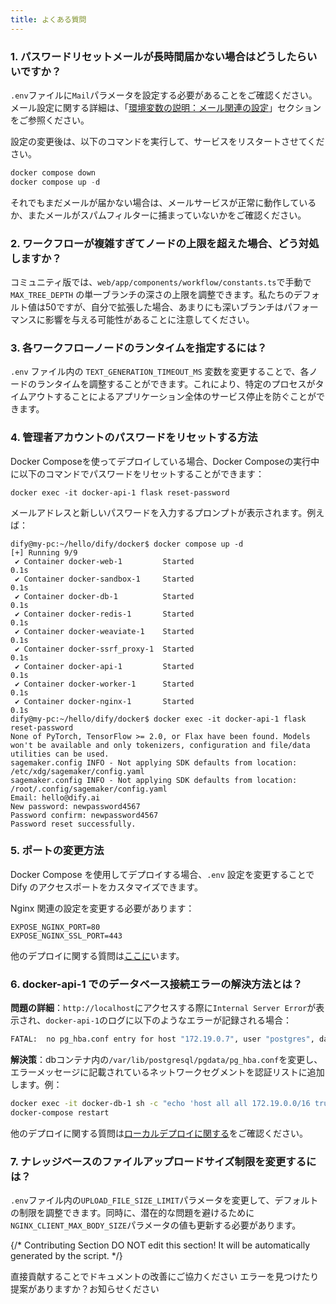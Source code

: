 ```yaml
---
title: よくある質問
---
```



### 1. パスワードリセットメールが長時間届かない場合はどうしたらいいですか？

`.env`ファイルに`Mail`パラメータを設定する必要があることをご確認ください。メール設定に関する詳細は、「[環境変数の説明：メール関連の設定](/ja-jp/getting-started/install-self-hosted/environments)」セクションをご参照ください。

設定の変更後は、以下のコマンドを実行して、サービスをリスタートさせてください。

```javascript
docker compose down
docker compose up -d
```

それでもまだメールが届かない場合は、メールサービスが正常に動作しているか、またメールがスパムフィルターに捕まっていないかをご確認ください。

### 2. ワークフローが複雑すぎてノードの上限を超えた場合、どう対処しますか？

コミュニティ版では、`web/app/components/workflow/constants.ts`で手動で `MAX_TREE_DEPTH` の単一ブランチの深さの上限を調整できます。私たちのデフォルト値は50ですが、自分で拡張した場合、あまりにも深いブランチはパフォーマンスに影響を与える可能性があることに注意してください。

### 3. 各ワークフローノードのランタイムを指定するには？

`.env` ファイル内の `TEXT_GENERATION_TIMEOUT_MS` 変数を変更することで、各ノードのランタイムを調整することができます。これにより、特定のプロセスがタイムアウトすることによるアプリケーション全体のサービス停止を防ぐことができます。

### 4. 管理者アカウントのパスワードをリセットする方法

Docker Composeを使ってデプロイしている場合、Docker Composeの実行中に以下のコマンドでパスワードをリセットすることができます：

```
docker exec -it docker-api-1 flask reset-password
```

メールアドレスと新しいパスワードを入力するプロンプトが表示されます。例えば：

```
dify@my-pc:~/hello/dify/docker$ docker compose up -d
[+] Running 9/9
 ✔ Container docker-web-1         Started                                                              0.1s 
 ✔ Container docker-sandbox-1     Started                                                              0.1s 
 ✔ Container docker-db-1          Started                                                              0.1s 
 ✔ Container docker-redis-1       Started                                                              0.1s 
 ✔ Container docker-weaviate-1    Started                                                              0.1s 
 ✔ Container docker-ssrf_proxy-1  Started                                                              0.1s 
 ✔ Container docker-api-1         Started                                                              0.1s 
 ✔ Container docker-worker-1      Started                                                              0.1s 
 ✔ Container docker-nginx-1       Started                                                              0.1s 
dify@my-pc:~/hello/dify/docker$ docker exec -it docker-api-1 flask reset-password
None of PyTorch, TensorFlow >= 2.0, or Flax have been found. Models won't be available and only tokenizers, configuration and file/data utilities can be used.
sagemaker.config INFO - Not applying SDK defaults from location: /etc/xdg/sagemaker/config.yaml
sagemaker.config INFO - Not applying SDK defaults from location: /root/.config/sagemaker/config.yaml
Email: hello@dify.ai
New password: newpassword4567
Password confirm: newpassword4567
Password reset successfully.
```

### 5. ポートの変更方法

Docker Compose を使用してデプロイする場合、`.env` 設定を変更することで Dify のアクセスポートをカスタマイズできます。

Nginx 関連の設定を変更する必要があります：

```
EXPOSE_NGINX_PORT=80
EXPOSE_NGINX_SSL_PORT=443
```

他のデプロイに関する質問は[ここに](/ja-jp/learn-more/faq/install-faq)います。

### 6. docker-api-1 でのデータベース接続エラーの解決方法とは？

**問題の詳細**：`http://localhost`にアクセスする際に`Internal Server Error`が表示され、`docker-api-1`のログに以下のようなエラーが記録される場合：

```bash
FATAL:  no pg_hba.conf entry for host "172.19.0.7", user "postgres", database "dify", no encryption
```

**解決策**：dbコンテナ内の`/var/lib/postgresql/pgdata/pg_hba.conf`を変更し、エラーメッセージに記載されているネットワークセグメントを認証リストに追加します。例：

```bash
docker exec -it docker-db-1 sh -c "echo 'host all all 172.19.0.0/16 trust' >> /var/lib/postgresql/data/pgdata/pg_hba.conf"
docker-compose restart
```

他のデプロイに関する質問は[ローカルデプロイに関する](../../learn-more/faq/install-faq)をご確認ください。

### 7. ナレッジベースのファイルアップロードサイズ制限を変更するには？

`.env`ファイル内の`UPLOAD_FILE_SIZE_LIMIT`パラメータを変更して、デフォルトの制限を調整できます。同時に、潜在的な問題を避けるために`NGINX_CLIENT_MAX_BODY_SIZE`パラメータの値も更新する必要があります。

{/*
Contributing Section
DO NOT edit this section!
It will be automatically generated by the script.
*/}

<CardGroup cols="2">
    <Card
        title="このページを編集する"
        icon="pen-to-square"
        href="https://github.com/langgenius/dify-docs/edit/main/ja-jp/getting-started/install-self-hosted/faq.mdx"
    >
        直接貢献することでドキュメントの改善にご協力ください
    </Card>
    <Card
        title="問題を報告する"
        icon="github"
        href="https://github.com/langgenius/dify-docs/issues/new?title=ドキュメントの問題%3A%20&body=%23%23%20問題の説明%0A%3C%21--%20発見した問題について簡単に説明してください%20--%3E%0A%0A%23%23%20ページリンク%0Ahttps%3A%2F%2Fgithub.com%2Flanggenius%2Fdify-docs%2Fblob%2Fmain%2Fja-jp/getting-started/install-self-hosted%2Ffaq.mdx%0A%0A%23%23%20提案される変更%0A%3C%21--%20特定の変更案がある場合は、ここで説明してください%20--%3E%0A%0A%3C%21--%20ドキュメントの品質向上にご協力いただきありがとうございます！%20--%3E"
    >
        エラーを見つけたり提案がありますか？お知らせください
    </Card>
</CardGroup>
